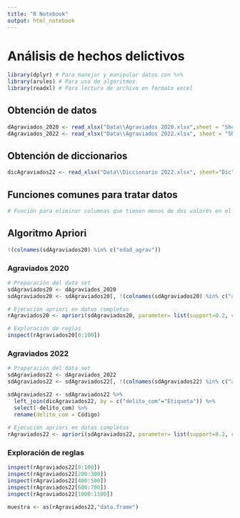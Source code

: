 ```yaml
---
title: "R Notebook"
output: html_notebook
---
```


# Análisis de hechos delictivos
```r
library(dplyr) # Para manejar y manipular datos con %>%
library(arules) # Para uso de algoritmos
library(readxl) # Para lectura de archivo en formato excel
```


## Obtención de datos
```r

dAgraviados_2020 <- read_xlsx("Data\\Agraviados 2020.xlsx",sheet = "Sheet1")
dAgraviados_2022 <- read_xlsx("Data\\Agraviados 2022.xlsx", sheet = "Sheet1")

```

## Obtención de diccionarios
```r
dicAgraviados22 <- read_xlsx("Data\\Diccionario 2022.xlsx", sheet="Dic")
```


## Funciones comunes para tratar datos
```r
# Función para eliminar columnas que tienen menos de dos valores en el dataset

```


## Algoritmo Apriori
```r
!(colnames(sdAgraviados20) %in% c("edad_agrav"))
```


### Agraviados 2020
```r
# Preparación del data set
sdAgraviados20 <- dAgraviados_2020
sdAgraviados20 <- sdAgraviados20[, !(colnames(sdAgraviados20) %in% c("año_denuncia"))]

# Ejecución apriori en datos completos
rAgraviados20 <- apriori(sdAgraviados20, parameter= list(support=0.2, confidence=0.5))

```
```r
# Exploración de reglas
inspect(rAgraviados20[0:100])
```

### Agraviados 2022
```r
# Preparación del data set
sdAgraviados22 <- dAgraviados_2022
sdAgraviados22 <- sdAgraviados22[, !(colnames(sdAgraviados22) %in% c("año_denuncia"))]

sdAgraviados22 <- sdAgraviados22 %>%
  left_join(dicAgraviados22, by = c("delito_com"="Etiqueta")) %>%
  select(-delito_com) %>%
  rename(delito_com = Código)
  
# Ejecución apriori en datos completos
rAgraviados22 <- apriori(sdAgraviados22, parameter= list(support=0.2, confidence=0.5))

```
### Exploración de reglas
```r
inspect(rAgraviados22[0:100])
inspect(rAgraviados22[200:300])
inspect(rAgraviados22[400:500])
inspect(rAgraviados22[600:700])
inspect(rAgraviados22[1000:1100])

muestra <- as(rAgraviados22,"data.frame")
```

